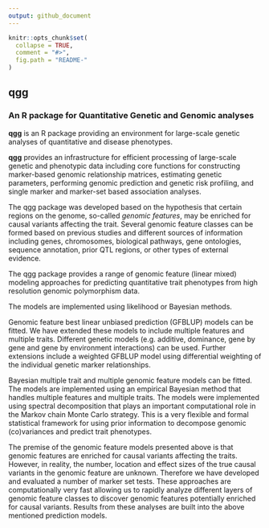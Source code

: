 ```yaml
---
output: github_document
---
```


<!-- README.md is generated from README.Rmd. Please edit that file -->

```r
knitr::opts_chunk$set(
  collapse = TRUE,
  comment = "#>",
  fig.path = "README-"
)
```

##  **qgg**
### An R package for Quantitative Genetic and Genomic analyses

**qgg** is an R package providing an environment for large-scale genetic analyses of quantitative and disease phenotypes.

**qgg** provides an infrastructure for efficient processing of large-scale genetic and phenotypic data including core functions for constructing marker-based genomic relationship matrices, estimating genetic parameters, performing genomic prediction and genetic risk profiling, and single marker and marker-set based association analyses.


The qgg package was developed based on the hypothesis that certain regions on the genome, so-called *genomic features*, may be enriched for causal variants affecting the trait. Several genomic feature classes can be formed based on previous studies and different sources of information including genes, chromosomes, biological pathways, gene ontologies, sequence annotation, prior QTL regions, or other types of external evidence.

The qgg package provides a range of genomic feature (linear mixed) modeling approaches for predicting quantitative trait phenotypes from high resolution genomic polymorphism data.

The models are implemented using likelihood or Bayesian methods. 

Genomic feature best linear unbiased prediction (GFBLUP) models can be fitted. We have extended these models to include multiple features and multiple traits. Different genetic models (e.g. additive, dominance, gene by gene and gene by environment interactions) can be used. Further extensions include a weighted GFBLUP model using differential weighting of the individual genetic marker relationships. 

Bayesian multiple trait and multiple genomic feature models can be fitted. The models are implemented using an empirical Bayesian method that handles multiple features and multiple traits. The models were implemented using spectral decomposition that plays an important computational role in the Markov chain Monte Carlo strategy. This is a very flexible and formal statistical framework for using prior information to decompose genomic (co)variances and predict trait phenotypes. 

The premise of the genomic feature models presented above is that genomic features are enriched for causal variants affecting the traits. However, in reality, the number, location and effect sizes of the true causal variants in the genomic feature are unknown. Therefore we have developed and evaluated a number of marker set tests. These approaches are computationally very fast allowing us to rapidly analyze different layers of genomic feature classes to discover genomic features potentially enriched for causal variants.  Results from these analyses are built into the above mentioned prediction models. 

